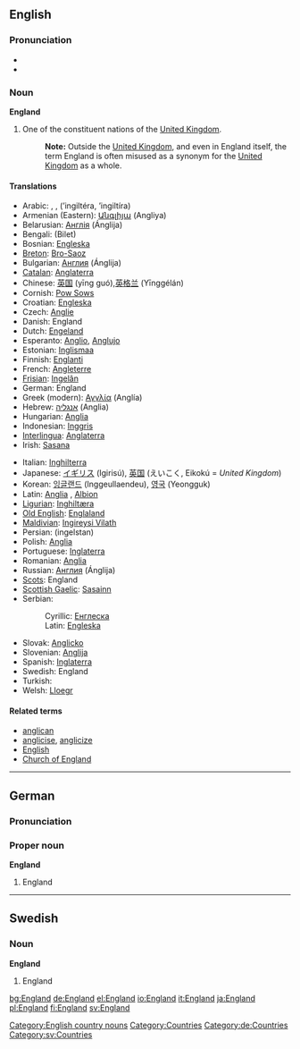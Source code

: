{{wikipedia}}

==English==

{{rank|hold|cause|close|419|England|sense|ten|beautiful}}

===Pronunciation===
*{{IPA|/ˈɪŋglənd/}}
*{{SAMPA|/"INgl@nd/}}

===Noun===
'''England'''

#One of the constituent nations of the [[United Kingdom]]. 
#:'''Note:''' Outside the [[United Kingdom]], and even in England itself, the term England is often misused as a synonym for the [[United Kingdom]] as a whole.

====Translations====
{{top}}
*Arabic: {{ARchar|[[انجلترا]]}} {{f}}, {{ARchar|[[انكلترا]]}} {{f}}, {{ARchar|[[انكلترة]]}} {{f}} (’ingiltéra, ’ingiltíra)
*Armenian (Eastern): [[Անգլիյա]] (Angliya)
*Belarusian: [[Англiя]] (Ánglija) {{f}}
*Bengali: (Bilet)
*Bosnian: [[Engleska#Bosnian|Engleska]] {{f}}
*[[Breton]]: [[Bro-Saoz]]
*Bulgarian: [[Англия]] (Ánglija) {{f}}
*[[Catalan]]: [[Anglaterra]] {{f}}
*Chinese: [[英国]] (yīng guó),[[英格兰]] (Yīnggélán)
*Cornish: [[Pow Sows]]
*Croatian: [[Engleska#Croatian|Engleska]] {{f}}
*Czech: [[Anglie]] {{f}}
*Danish: England
*Dutch: [[Engeland]] {{n}}
*Esperanto: [[Anglio]], [[Anglujo]]
*Estonian: [[Inglismaa]]
*Finnish: [[Englanti]]
*French: [[Angleterre]] {{f}}
*[[Frisian]]: [[Ingelân]] {{n}}
*German: England {{n}}
*Greek (modern): [[Αγγλία]] (Anglía) {{f}}
*Hebrew: [[אנגליה]] (Anglia) {{f}}
*Hungarian: [[Anglia]]
*Indonesian: [[Inggris]]
*[[Interlingua]]: [[Anglaterra]]
*Irish: [[Sasana]] {{m}}
{{mid}}
*Italian: [[Inghilterra]] {{f}}
*Japanese: [[イギリス]] (Igirisú), [[英国]] (えいこく, Eikokú = ''United Kingdom'')
*Korean: [[잉글랜드]] (Inggeullaendeu), [[영국]] (Yeongguk)
*Latin: [[Anglia]] {{f}}, [[Albion]] {{f}}
*[[Ligurian]]: [[Inghiltæra]]
*[[Old English]]: [[Englaland]] {{n}}
*[[Maldivian]]: [[Ingireysi Vilath]]
*Persian: {{FAchar|[[انگلستان]]}} (ingelstan)
*Polish: [[Anglia]] {{f}}
*Portuguese: [[Inglaterra]] {{f}}
*Romanian: [[Anglia]] {{f}}
*Russian: [[Англия]] (Ánglija) {{f}}
*[[Scots]]: England
*[[Scottish Gaelic]]: [[Sasainn]]
*Serbian:
*:Cyrillic: [[Енглеска#Serbian|Енглеска]] {{f}}
*:Latin: [[Engleska#Serbian|Engleska]] {{f}}
*Slovak: [[Anglicko]]
*Slovenian: [[Anglija]] {{f}}
*Spanish: [[Inglaterra]] {{f}}
*Swedish: England
*Turkish: {{Unicode|[[İngiltere]]}}
*Welsh: [[Lloegr]] {{f}}
{{bottom}}

====Related terms====
*[[anglican]]
*[[anglicise]], [[anglicize]]
*[[English]]
*[[Church of England]]


----

==German==
===Pronunciation===
{{IPA|/ˈɛŋlant/}}

===Proper noun===
'''England''' {{n}}

#England


----

==Swedish==
===Noun===
'''England'''
#England

[[Category:English country nouns]]
[[Category:Countries]]
[[Category:de:Countries]]
[[Category:sv:Countries]]
[[bg:England]]
[[de:England]]
[[el:England]]
[[io:England]]
[[it:England]]
[[ja:England]]
[[pl:England]]
[[fi:England]]
[[sv:England]]